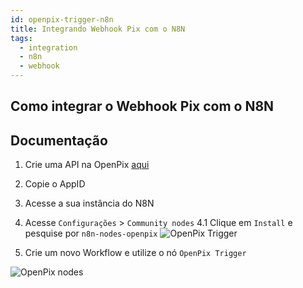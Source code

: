 ```yaml
---
id: openpix-trigger-n8n
title: Integrando Webhook Pix com o N8N
tags:
  - integration
  - n8n
  - webhook
---
```



## Como integrar o Webhook Pix com o N8N

<Embed url="https://www.youtube.com/watch?v=Xss_AN1oz8U" />

## Documentação

1. Crie uma API na OpenPix [aqui](../apis/api-getting-started.md#passo-1---criar-um-novo-aplicativo)
2. Copie o AppID
3. Acesse a sua instância do N8N
4. Acesse `Configurações` > `Community nodes`
   4.1 Clique em `Install` e pesquise por `n8n-nodes-openpix`
   ![OpenPix Trigger](./__assets__/install-node.png)

5. Crie um novo Workflow e utilize o nó `OpenPix Trigger`

![OpenPix nodes](./__assets__/select-openpix-nodes.png)
